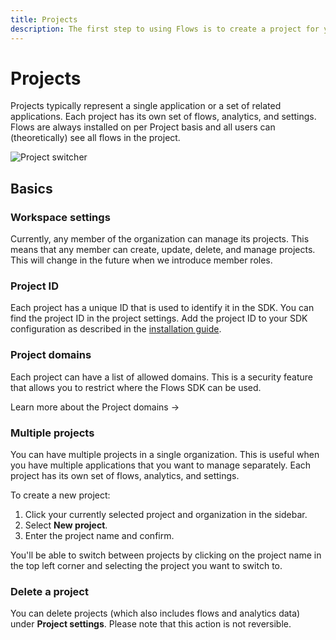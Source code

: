 ```yaml
---
title: Projects
description: The first step to using Flows is to create a project for your organization.
---
```


# Projects

Projects typically represent a single application or a set of related applications. Each project has its own set of flows, analytics, and settings. Flows are always installed on per Project basis and all users can (theoretically) see all flows in the project.

![Project switcher](/project-setup/projects.png)

## Basics

### Workspace settings

Currently, any member of the organization can manage its projects. This means that any member can create, update, delete, and manage projects. This will change in the future when we introduce member roles.

### Project ID

Each project has a unique ID that is used to identify it in the SDK. You can find the project ID in the project settings. Add the project ID to your SDK configuration as described in the [installation guide](/getting-started/install-flows).

### Project domains

Each project can have a list of allowed domains. This is a security feature that allows you to restrict where the Flows SDK can be used.

<SectionLink href="/project-setup/project-domains">
  Learn more about the Project domains →
</SectionLink>

### Multiple projects

You can have multiple projects in a single organization. This is useful when you have multiple applications that you want to manage separately. Each project has its own set of flows, analytics, and settings.

To create a new project:

1. Click your currently selected project and organization in the sidebar.
2. Select **New project**.
3. Enter the project name and confirm.

You'll be able to switch between projects by clicking on the project name in the top left corner and selecting the project you want to switch to.

### Delete a project

You can delete projects (which also includes flows and analytics data) under **Project settings**. Please note that this action is not reversible.
